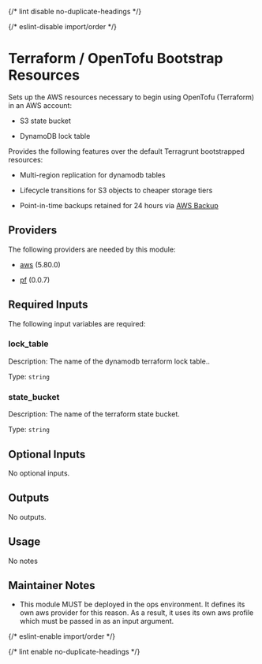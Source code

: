 
{/* lint disable no-duplicate-headings */}

{/* eslint-disable import/order */}
<ModuleHeader name="tf_bootstrap_resources" sourceHref="https://github.com/Panfactum/stack/tree/__PANFACTUM_VERSION_EDGE__/packages/infrastructure/tf_bootstrap_resources" status="stable" type="direct"/>

# Terraform / OpenTofu Bootstrap Resources

Sets up the AWS resources necessary to begin using OpenTofu (Terraform) in an AWS account:

- S3 state bucket

- DynamoDB lock table

Provides the following features over the default Terragrunt bootstrapped resources:

- Multi-region replication for dynamodb tables

- Lifecycle transitions for S3 objects to cheaper storage tiers

- Point-in-time backups retained for 24 hours via [AWS Backup](https://aws.amazon.com/backup/)

## Providers

The following providers are needed by this module:

- [aws](https://registry.terraform.io/providers/hashicorp/aws/5.80.0/docs) (5.80.0)

- [pf](https://registry.terraform.io/providers/panfactum/pf/0.0.7/docs) (0.0.7)

## Required Inputs

The following input variables are required:

### lock\_table

Description: The name of the dynamodb terraform lock table..

Type: `string`

### state\_bucket

Description: The name of the terraform state bucket.

Type: `string`

## Optional Inputs

No optional inputs.

## Outputs

No outputs.

## Usage

No notes

## Maintainer Notes

- This module MUST be deployed in the ops environment. It defines its own aws provider for this reason.
  As a result, it uses its own aws profile which must be passed in as an input argument.

{/* eslint-enable import/order */}

{/* lint enable no-duplicate-headings */}
